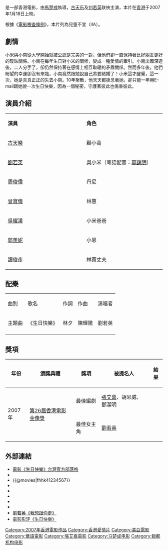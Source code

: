 {{Infobox Film
| name = 生日快樂
| original_name = ''{{lang|en|Happy Birthday}}''
| image = 電影生日快樂.jpg
| caption = 生日快樂電影海報
| director = [[馬楚成|馬楚成]]
| producer = [[曾志偉|曾志偉]]
| producer_2 = 李逸寧、侯傑輝
| writer = [[張艾嘉|張艾嘉]] <br> [[胡恩威|胡恩威]] <br> [[鄧潔明|鄧潔明]]
| rate = {{HK}}：IIA
| starring = [[古天樂|古天樂]] <br> [[劉若英|劉若英]]
| cinematography = 馬楚成、陳國雄
| editing = [[鄺志良|鄺志良]]
| music = [[陳輝陽|陳輝陽]]、[[趙增熹|趙增熹]]
| maintheme = 〈生日快樂〉／劉若英
| studio = 銀都機構有限公司<br>美亞電影製作有限公司
| distributor = [[甲上娛樂|甲上娛樂]]
| released = {{flagicon|China}}　{{film date|2007|1|16}} <br>{{flagicon|Hong Kong}}　{{film date|2007|1|18}} <br> {{flagicon|Taiwan}}　{{film date|2007|1|19}}<br> {{flagicon|SIN}}　{{film date|2007|1|25}}
| runtime = 107分鐘
| country = {{香港電影產地}}
| language = [[中華民國國語|國語]]<br>[[粵語|粵語]]<br>[[普通話|普通話]]
| imdb_id = tt0923923
| website = 
}}
{{engname|《生日快樂》|''Happy Birthday''}}是一部香港電影，由[[馬楚成|馬楚成]]執導，[[古天乐|古天乐]]及[[刘若英|刘若英]]联袂主演，本片在[[香港|香港]]于2007年1月18日上映。

根據《[[香港電影分級制度|電影檢查條例]]》，本片列為兒童不宜（IIA）。

==劇情==
小米與小南從大學開始就被公認是完美的一對，但他們卻一直保持著比好朋友更好的曖昧關係。小南在每年生日對小米的問候，變成一種愛情的牽引。小南出國深造後，二人分手了，卻仍然保持著在感情上相互取暖的矛盾關係。然而多年後，他們盼望的幸運卻沒有來臨，小南竟然跟她說自己將要結婚了！小米這才醒覺，這一次，她是真真正正的失去小南。10年聚散，他天天都掛念著她，卻只能一年用E-mail跟她說一次生日快樂，因為一個秘密，守護著彼此也傷害彼此。

==演員介紹==
{|class="wikitable" style="width:60%"
|- style="background:cornflowerblue; color:white" align=center
|style="width:12%"|'''演員'''||style="width:12%"|'''角色'''
|-
|[[古天樂|古天樂]]||顧小南
|-
|[[劉若英|劉若英]]||吳小米（粵語配音：[[郭藹明|郭藹明]]）
|-
|[[周俊偉|周俊偉]]||丹尼
|-
|[[曾寶儀|曾寶儀]]||林蕙
|-
|[[吳耀漢|吳耀漢]]||小米爸爸
|-
|[[郭羨妮|郭羨妮]]||小恩
|-
|[[譚俊彥|譚俊彥]]||林蕙丈夫
|}

==配樂==
{|class="wikitable"
|- align=center
|曲別||歌名||作詞||作曲||演唱者
|-
|主題曲||《生日快樂》||林夕||陳輝陽||劉若英
|-
|}

== 獎項 ==
{| class="wikitable"
|-align=center
! 年份
! 頒獎典禮
! 獎項
! 被提名人
!結果
|-
| rowspan="2" |2007年
| rowspan="2" |[[第26屆香港電影金像獎|第26屆香港電影金像獎]]
|最佳編劇
|[[張艾嘉|張艾嘉]]、胡恩威、鄧潔明
|{{nom}}
|-
|最佳女主角
|[[劉若英|劉若英]]
|{{nom}}
|}

==外部連結==
*[http://blog.xuite.net/applause/happybirthday  電影《生日快樂》台灣官方部落格]
*{{Yahoomovie id|2120}}
*{{@movies|fhhk41234567}}
*{{hkmdb title|11948}}
*{{Mtime|45550}}
*{{douban}}
*{{rotten-tomatoes|sun-yat-fai-lok-happy-birthday}}
*{{imdb title|0923923}}
*[http://www.titan3.com.tw/titan_paper/liao/01.htm 劉若英《我想跟你走》]
*[http://daneilcheunghk.blogspot.hk/2011/10/blog-post.html 電影影評《生日快樂》]

{{劉若英}}
{{古天樂主要電影}}

[[Category:2007年香港電影作品|Category:2007年香港電影作品]]
[[Category:香港愛情片|Category:香港愛情片]]
[[Category:美亞電影|Category:美亞電影]]
[[Category:華語電影|Category:華語電影]]
[[Category:張艾嘉電影|Category:張艾嘉電影]]
[[Category:马楚成电影|Category:马楚成电影]]
[[Category:银都机构电影|Category:银都机构电影]]